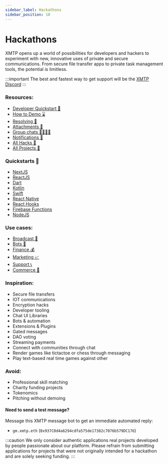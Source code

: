 ```yaml
---
sidebar_label: Hackathons
sidebar_position: 18
---
```



# Hackathons

XMTP opens up a world of possibilities for developers and hackers to experiment with new, innovative uses of private and secure communications. From secure file transfer apps to private task management tools, the potential is limitless.

:::important
The best and fastest way to get support will be the [XMTP Discord](https://discord.com/invite/xmtp)
:::

### Resources:

- [Developer Quickstart 🏁](/docs/developer-quickstart)
- [How to Demo ⌛️](https://xmtplabs.notion.site/How-to-demo-b0010fa1ec8c4e159770d2022e185a28)
- [Resolving 🔑](/docs/build/identity-resolution)
- [Attachments 📸](/docs/build/attachments)
- [Group chats 👩‍👩‍👧‍👦](/docs/build/group-chats)
- [Notifications 🔔](/docs/build/notifications)
- [All Hacks 📖](https://xmtplabs.notion.site/a769d036fda24957ac4a58dc64d6daf8?v=237b9944eabe4ac4bef00a2a87decf0e&pvs=4)
- [All Projects 📖](https://xmtplabs.notion.site/a769d036fda24957ac4a58dc64d6daf8?v=144c073b420e499ab60e81afa5204c84&pvs=4)

### Quickstarts 🏁

- [NextJS](https://github.com/fabriguespe/xmtp-quickstart-nextjs)
- [ReactJS](https://github.com/fabriguespe/xmtp-quickstart-reactjs)
- [Dart](https://github.com/xmtp/xmtp-android)
- [Kotlin](https://github.com/xmtp/xmtp-flutter)
- [Swift](https://github.com/xmtp/xmtp-ios)
- [React Native](https://github.com/fabriguespe/xmtp-react-native-quickstart)
- [React Hooks](https://github.com/fabriguespe/xmtp-hooks-quickstart)
- [Firebase Functions](https://github.com/fabriguespe/xmtp-firebase-functions)
- [NodeJS](https://github.com/fabriguespe/xmtp-quickstart-node)

### Use cases:

- [Broadcast 📣](/docs/tutorials/broadcast)
- [Bots 🤖](/docs/tutorials/bots)
- [Finance 💰](/docs/use-cases/finance)
- [Marketing 📈](/docs/use-cases/marketing)
- [Support 📞](/docs/use-cases/support)
- [Commerce 🛒](/docs/use-cases/commerce)

### Inspiration:

- Secure file transfers
- IOT communications
- Encryption hacks
- Developer tooling
- Chat UI Libraries
- Bots & automation
- Extensions & Plugins
- Gated messages
- DAO voting
- Streaming payments
- Connect with communities through chat
- Render games like tictactoe or chess through messaging
- Play text-based real time games against other

### Avoid:

- Professional skill matching
- Charity funding projects
- Tokenomics
- Pitching without demoing

#### Need to send a test message?

Message this XMTP message bot to get an immediate automated reply:

- `gm.xmtp.eth` (`0x937C0d4a6294cdfa575de17382c7076b579DC176`)

:::caution We only consider authentic applications
real projects developed by people passionate about our platform. Please
refrain from submitting applications for projects that were not originally
intended for a hackathon and are solely seeking funding.
:::
